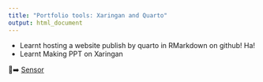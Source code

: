```yaml
---
title: "Portfolio tools: Xaringan and Quarto"
output: html_document
---
```


-   Learnt hosting a website publish by quarto in RMarkdown on github! Ha!
-   Learnt Making PPT on Xaringan

🌝➡️ [Sensor](https://dianamathai.github.io/Sensor-in-Xaringan-/newSensor.html#1)
